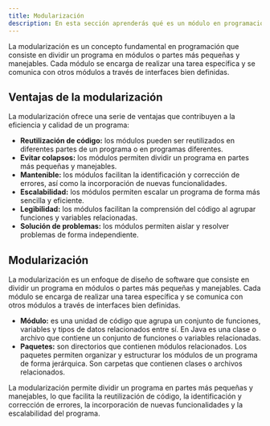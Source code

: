```yaml
---
title: Modularización
description: En esta sección aprenderás qué es un módulo en programación y cómo se relaciona con la modularización de programas.
---
```


La modularización es un concepto fundamental en programación que consiste en dividir un programa en módulos o partes más pequeñas y manejables. Cada módulo se encarga de realizar una tarea específica y se comunica con otros módulos a través de interfaces bien definidas.


## Ventajas de la modularización

La modularización ofrece una serie de ventajas que contribuyen a la eficiencia y calidad de un programa:

- **Reutilización de código:** los módulos pueden ser reutilizados en diferentes partes de un programa o en programas diferentes.
- **Evitar colapsos:** los módulos permiten dividir un programa en partes más pequeñas y manejables.
- **Mantenible:** los módulos facilitan la identificación y corrección de errores, así como la incorporación de nuevas funcionalidades.
- **Escalabilidad:** los módulos permiten escalar un programa de forma más sencilla y eficiente.
- **Legibilidad:** los módulos facilitan la comprensión del código al agrupar funciones y variables relacionadas.
- **Solución de problemas:** los módulos permiten aislar y resolver problemas de forma independiente.


## Modularización

La modularización es un enfoque de diseño de software que consiste en dividir un programa en módulos o partes más pequeñas y manejables. Cada módulo se encarga de realizar una tarea específica y se comunica con otros módulos a través de interfaces bien definidas.

- **Módulo:** es una unidad de código que agrupa un conjunto de funciones, variables y tipos de datos relacionados entre sí. En Java es una clase o archivo que contiene un conjunto de funciones o variables relacionadas.
- **Paquetes:** son directorios que contienen módulos relacionados. Los paquetes permiten organizar y estructurar los módulos de un programa de forma jerárquica. Son carpetas que contienen clases o archivos relacionados.

La modularización permite dividir un programa en partes más pequeñas y manejables, lo que facilita la reutilización de código, la identificación y corrección de errores, la incorporación de nuevas funcionalidades y la escalabilidad del programa.
